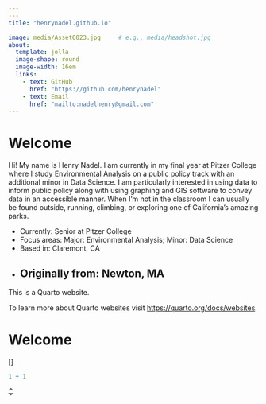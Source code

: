 ```yaml
---
---
title: "henrynadel.github.io"

image: media/Asset0023.jpg     # e.g., media/headshot.jpg
about:
  template: jolla
  image-shape: round
  image-width: 16em
  links:
    - text: GitHub
      href: "https://github.com/henrynadel"
    - text: Email
      href: "mailto:nadelhenry@gmail.com"
---
```


# Welcome

Hi! My name is Henry Nadel. I am currently in my final year at Pitzer College where I study Environmental Analysis on a public policy track with an additional minor in Data Science. I am particularly interested in using data to inform public policy along with using graphing and GIS software to convey data in an accessible manner. When I'm not in the classroom I can usually be found outside, running, climbing, or exploring one of California’s amazing parks.

- Currently: Senior at Pitzer College  
- Focus areas: Major: Environmental Analysis; Minor: Data Science  
- Based in: Claremont, CA  
- Originally from: Newton, MA
---

This is a Quarto website.

To learn more about Quarto websites visit <https://quarto.org/docs/websites>.

# Welcome

\[\]

```r
1 + 1
```

![](data:image/png;base64,iVBORw0KGgoAAAANSUhEUgAAAAoAAAASCAYAAABit09LAAAAUElEQVR4XmNgIBdkF5b+B2F0cRQAU4RXMboirIrRJdExUYrgiv8TCVCcMFgBuu9wYbCv0QXRMdzX+BRjBA02xRiKYABZMU5FMABWQUgRPgAAs1jacYNb7hYAAAAASUVORK5CYII=){alt=""}
